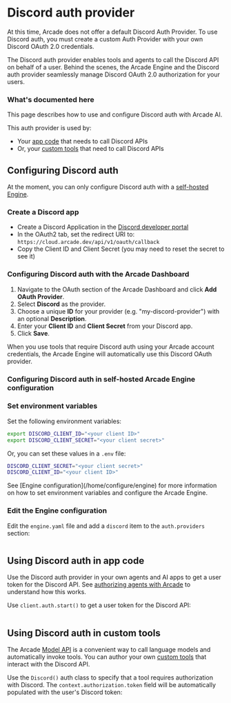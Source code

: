 # Discord auth provider

<Note>
  At this time, Arcade does not offer a default Discord Auth Provider. To use Discord auth, you must create a custom Auth Provider with your own Discord OAuth 2.0 credentials.
</Note>

The Discord auth provider enables tools and agents to call the Discord API on behalf of a user. Behind the scenes, the Arcade Engine and the Discord auth provider seamlessly manage Discord OAuth 2.0 authorization for your users.

### What's documented here

This page describes how to use and configure Discord auth with Arcade AI.

This auth provider is used by:

- Your [app code](#using-discord-auth-in-app-code) that needs to call Discord APIs
- Or, your [custom tools](#using-discord-auth-in-custom-tools) that need to call Discord APIs

## Configuring Discord auth

At the moment, you can only configure Discord auth with a [self-hosted Engine](/home/install/overview).

### Create a Discord app

- Create a Discord Application in the [Discord developer portal](https://discord.com/developers/applications)
- In the OAuth2 tab, set the redirect URI to: `https://cloud.arcade.dev/api/v1/oauth/callback`
- Copy the Client ID and Client Secret (you may need to reset the secret to see it)

### Configuring Discord auth with the Arcade Dashboard

1. Navigate to the OAuth section of the Arcade Dashboard and click **Add OAuth Provider**.
2. Select **Discord** as the provider.
3. Choose a unique **ID** for your provider (e.g. "my-discord-provider") with an optional **Description**.
4. Enter your **Client ID** and **Client Secret** from your Discord app.
5. Click **Save**.

When you use tools that require Discord auth using your Arcade account credentials, the Arcade Engine will automatically use this Discord OAuth provider.

### Configuring Discord auth in self-hosted Arcade Engine configuration

<Steps>

### Set environment variables

Set the following environment variables:

```bash
export DISCORD_CLIENT_ID="<your client ID>"
export DISCORD_CLIENT_SECRET="<your client secret>"
```

Or, you can set these values in a `.env` file:

```bash
DISCORD_CLIENT_SECRET="<your client secret>"
DISCORD_CLIENT_ID="<your client ID>"
```

<Tip>
  See [Engine configuration](/home/configure/engine) for more information on how
  to set environment variables and configure the Arcade Engine.
</Tip>

### Edit the Engine configuration

Edit the `engine.yaml` file and add a `discord` item to the `auth.providers` section:

```yaml file=<rootDir>/examples/code/integrations/discord/config_provider.engine.yaml {3-9}

```

</Steps>

## Using Discord auth in app code

Use the Discord auth provider in your own agents and AI apps to get a user token for the Discord API. See [authorizing agents with Arcade](/home/how-arcade-helps) to understand how this works.

Use `client.auth.start()` to get a user token for the Discord API:

```python file=<rootDir>/examples/code/integrations/discord/custom_auth.py {8-12}

```

## Using Discord auth in custom tools

The Arcade [Model API](/home/use-tools/call-tools-with-models) is a convenient way to call language models and automatically invoke tools. You can author your own [custom tools](/home/build-tools/create-a-toolkit) that interact with the Discord API.

Use the `Discord()` auth class to specify that a tool requires authorization with Discord. The `context.authorization.token` field will be automatically populated with the user's Discord token:

```python file=<rootDir>/examples/code/integrations/discord/custom_tool.py {5-6,9-13,23}

```
